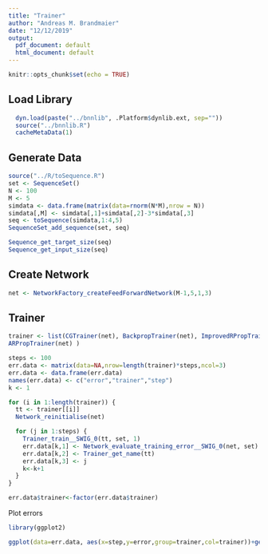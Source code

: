 ```yaml
---
title: "Trainer"
author: "Andreas M. Brandmaier"
date: "12/12/2019"
output:
  pdf_document: default
  html_document: default
---
```


```r
knitr::opts_chunk$set(echo = TRUE)
```

## Load Library

```r


  dyn.load(paste("../bnnlib", .Platform$dynlib.ext, sep=""))
  source("../bnnlib.R")
  cacheMetaData(1)

```

## Generate Data

```r
source("../R/toSequence.R")
set <- SequenceSet()
N <- 100
M <- 5
simdata <- data.frame(matrix(data=rnorm(N*M),nrow = N))
simdata[,M] <- simdata[,1]+simdata[,2]-3*simdata[,3]
seq <- toSequence(simdata,1:4,5)
SequenceSet_add_sequence(set, seq)

Sequence_get_target_size(seq)
Sequence_get_input_size(seq)
```

## Create Network

```r
net <- NetworkFactory_createFeedForwardNetwork(M-1,5,1,3)
```

## Trainer

```r
trainer <- list(CGTrainer(net), BackpropTrainer(net), ImprovedRPropTrainer(net),
ARPropTrainer(net) )

steps <- 100
err.data <- matrix(data=NA,nrow=length(trainer)*steps,ncol=3)
err.data <- data.frame(err.data)
names(err.data) <- c("error","trainer","step")
k <- 1

for (i in 1:length(trainer)) {
  tt <- trainer[[i]]
  Network_reinitialise(net)

  for (j in 1:steps) {
    Trainer_train__SWIG_0(tt, set, 1)
    err.data[k,1] <- Network_evaluate_training_error__SWIG_0(net, set)
    err.data[k,2] <- Trainer_get_name(tt)
    err.data[k,3] <- j
    k<-k+1
  }
}

err.data$trainer<-factor(err.data$trainer)
```

Plot errors

```r
library(ggplot2)

ggplot(data=err.data, aes(x=step,y=error,group=trainer,col=trainer))+geom_point()+geom_line()
```
